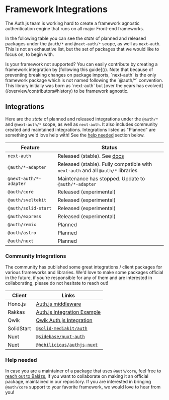 
# Framework Integrations

The Auth.js team is working hard to create a framework agnostic authentication engine that runs on all major Front-end frameworks.

In the following table you can see the _state_ of planned and released packages under the `@auth/*` and `@next-auth/*` scope, as well as `next-auth`. This is not an exhaustive list, but the set of packages that we would like to focus on, to begin with.

<Callout>
  Is your framework not supported? You can easily contribute by creating a
  framework integration by [following this guide](/).
</Callout>

<Callout type="info">
  Note that because of preventing breaking changes on package imports,
  `next-auth` is the only framework package which is not named following the
  `@auth/*` convention. This library initially was born as `next-auth` but [over
  the years has evolved](/overview/contributors#history) to be framework
  agnostic.
</Callout>

## Integrations

Here are the _state_ of planned and released integrations under the `@auth/*` and `@next-auth/*` scope, as well as `next-auth`. It also includes community created and maintained integrations. Integrations listed as "Planned" are something we'd love help with! See the [help needed](#help-needed) section below.

| Feature                | Status                                                                           |
| ---------------------- | -------------------------------------------------------------------------------- |
| `next-auth`            | Released (stable). See [docs](/reference/nextjs)                                 |
| `@auth/*-adapter`      | Released (stable). Fully compatible with `next-auth` and all `@auth/*` libraries |
| `@next-auth/*-adapter` | Maintenance has stopped. Update to `@auth/*-adapter`                             |
| `@auth/core`           | Released (experimental)                                                          |
| `@auth/sveltekit`      | Released (experimental)                                                          |
| `@auth/solid-start`    | Released (experimental)                                                          |
| `@auth/express`        | Released (experimental)                                                          |
| `@auth/remix`          | Planned                                                                          |
| `@auth/astro`          | Planned                                                                          |
| `@auth/nuxt`           | Planned                                                                          |

### Community Integrations

The community has published some great integrations / client packages for various frameworks and
libraries. We'd love to make some packages official in the future, if you're responsible for any of
them and are interested in collaborating, please do not hesitate to reach out!

| Client     | Links                                                                                       |
| ---------- | ------------------------------------------------------------------------------------------- |
| Hono.js    | [Auth.js middleware](https://github.com/honojs/middleware/tree/main/packages/auth-js)       |
| Rakkas     | [Auth.js Integration Example](https://github.com/rakkasjs/rakkasjs/tree/main/examples/auth) |
| Qwik       | [Qwik Auth.js Integration](https://qwik.builder.io/docs/integrations/authjs/)               |
| SolidStart | [`@solid-mediakit/auth`](https://www.npmjs.com/package/@solid-mediakit/auth)                |
| Nuxt       | [`@sidebase/nuxt-auth`](https://github.com/sidebase/nuxt-auth)                              |
| Nuxt       | [`@hebilicious/authjs-nuxt`](https://authjs-nuxt.pages.dev/)                                |

### Help needed

In case you are a maintainer of a package that uses `@auth/core`, feel free to [reach out to Balázs](https://twitter.com/balazsorban44), if you want to collaborate on making it an official package, maintained in our repository. If you are interested in bringing `@auth/core` support to your favorite framework, we would love to hear from you!
